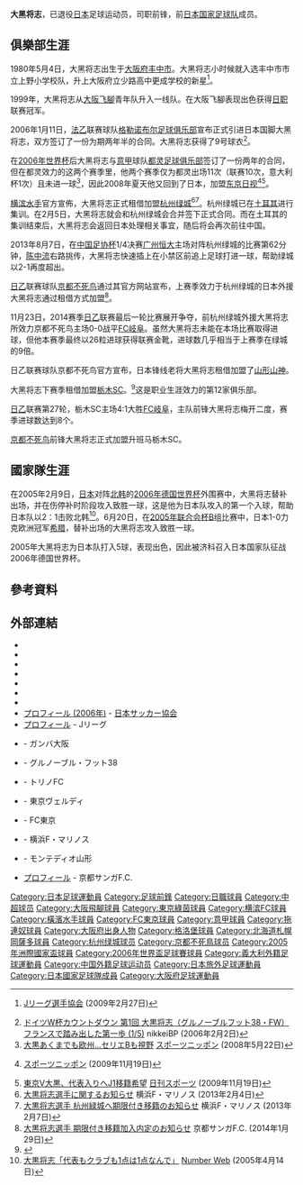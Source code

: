 {{noteta
|G1=意甲}}
{{Football player infobox
| playername= 大黑将志        
| fullname = 大黑将志
| image =[[image:Masashi_Oguro_2010.jpg|200px]]
| englishgname =MasashiOguro
| dateofbirth = {{birth date and age|1980|5|4}} 
| cityofbirth = [[大阪府|大阪府]][[豐中市|豐中市]] 
| countryofbirth = {{JPN}}
| currentclub = 已退役
| clubnumber = 
| position = [[前鋒_(足球)|前鋒]]
| youthyears1 = 1987–1989
| youthclubs1 = Toyonaka S.S.
| youthyears2 = 1989–1992
| youthclubs2 = 大阪飛腳U-12
| youthyears3 = 1993–1995
| youthclubs3 = 大阪飛腳U-15
| youthyears4 = 1996–1998
| youthclubs4 = 大阪飛腳U-18
| years1 = 1999–2005
| clubs1 = [[大阪飛腳|大阪飛腳]]
| caps1 = 101
| goals1 = 48
| years2 = 2001
| clubs2 = → [[札幌岡薩多|札幌岡薩多]] (外借)
| caps2 = 4
| goals2 = 0
| years3 = 2006
| clubs3 = [[格洛堡足球會|格洛堡]]
| caps3 = 19
| goals3 = 6
| years4 = 2006–2008
| clubs4 = [[拖連奴足球俱樂部|拖連奴]]
| caps4 = 10
| goals4 = 0
| years5 = 2008-2010
| clubs5 = [[東京綠茵|東京綠茵]]
| caps5 = 53
| goals5 = 23
| years6 = 2010
| clubs6 = → [[橫濱FC|橫濱FC]] (外借)
| caps6 = 16
| goals6 = 12
| years7 = 2010
| clubs7 = → [[FC東京|FC東京]] (外借)
| caps7 = 22
| goals7 = 7
| years8 = 2011–2013
| clubs8 = [[橫濱水手|橫濱水手]]
| caps8 = 53
| goals8 = 12
| years9 = 2013
| clubs9 = [[杭州綠城|杭州綠城]]
| caps9 = 24
| goals9 = 4
| years10 = 2014–2018
| clubs10 = [[京都不死鳥|京都不死鳥]]
| caps10 = 110
| goals10 = 48
| years11 = 2016
| clubs11 = → [[山形山神|山形山神]] (外借)
| caps11 = 26
| goals11 = 9
| years12 = 2018
| clubs12 = → [[栃木SC|栃木SC]] (外借)
| caps12 = 40
| goals12 = 12
| years13 = 2019–2020
| clubs13 = [[栃木SC|栃木SC]]
| caps13 = 29
| goals13 = 6
| nationalyears1 = 2005–2008
| nationalteam1 = [[日本國家足球隊|日本]]
| nationalcaps1 = 22
| nationalgoals1 = 5
| pcupdate = 2019年11月24日
| ntupdate = 2008年8月21日
}}
{{japanese|japanese=大黒 将志|kana=おおぐろ まさし|romaji=Ōguro Masashi}}

'''大黑将志'''{{BD|1980年|5月4日|catidx=Ooguro, Masashi}}，已退役[[日本|日本]]足球运动员，司职前锋，前[[日本国家足球队|日本国家足球队]]成员。

==俱樂部生涯==
1980年5月4日，大黑将志出生于[[大阪府|大阪府]][[丰中市|丰中市]]。大黑将志小时候就入选丰中市巿立上野小学校队，升上大阪府立少路高中更成学校的新星<ref name="jpfa2009">{{cite web |url=http://j-leaguers.net/special/history2009/file008.html |title=PLAYER'S HISTORY 2009 |accessdate=2014年1月13日 |archiveurl=https://web.archive.org/web/20100619171839/http://j-leaguers.net/special/history2009/file008.html |archivedate=2010年6月19日 |dead-url=yes }} [[日本プロサッカー選手会|Jリーグ選手協会]] (2009年2月27日)</ref>。

1999年，大黑将志从[[大阪飞腳|大阪飞腳]]青年队升入一线队。在大阪飞腳表现出色获得[[日职|日职]]联赛冠军。

2006年1月11日，[[法乙|法乙]]联赛球队[[格勒诺布尔足球俱乐部|格勒诺布尔足球俱乐部]]宣布正式引进日本国脚大黑将志，双方签订了一份为期两年半的合同。大黑将志获得了9号球衣<ref>[http://www.nikkeibp.co.jp/style/life/topic/wcup06/060202_oguro/ ドイツW杯カウントダウン 第1回 大黒将志（グルノーブルフット38・FW）フランスで踏み出した第一歩 (1/5)] {{Wayback|url=http://www.nikkeibp.co.jp/style/life/topic/wcup06/060202_oguro/ |date=20170416222437 }} nikkeiBP (2006年2月2日)</ref>。

在[[2006年世界杯|2006年世界杯]]后大黑将志与[[意甲|意甲]]球队[[都灵足球俱乐部|都灵足球俱乐部]]签订了一份两年的合同，但在都灵效力的这两个赛季里，他两个赛季仅为都灵出场11次（联赛10次，意大利杯1次）且未进一球<ref>[http://www.sponichi.co.jp/soccer/news/2008/05/22/kiji/K20080522Z00002150.html 大黒あくまでも欧州…セリエBも視野] {{Wayback|url=http://www.sponichi.co.jp/soccer/news/2008/05/22/kiji/K20080522Z00002150.html |date=20190410231840 }} [[スポーツニッポン|スポーツニッポン]] (2008年5月22日)</ref>，因此2008年夏天他又回到了日本，加盟[[东京绿茵|东京日视]]<ref name="nichi2009">{{cite web |url=http://www.sponichi.co.jp/soccer/news/2009/11/19/12.html |title=代表もあるし…東京V・大黒がJ1移籍宣言 |accessdate=2014年1月13日 |archiveurl=https://web.archive.org/web/20091207091054/http://www.sponichi.co.jp/soccer/news/2009/11/19/12.html |archivedate=2009年12月7日 |dead-url=no }} [[スポーツニッポン|スポーツニッポン]] (2009年11月19日)</ref><ref name="nik2009">[http://www.nikkansports.com/soccer/news/p-sc-tp0-20091119-567349.html 東京V大黒、代表入りへJ1移籍希望] {{Wayback|url=http://www.nikkansports.com/soccer/news/p-sc-tp0-20091119-567349.html |date=20181023195721 }} [[日刊スポーツ|日刊スポーツ]] (2009年11月19日)</ref>。

[[横滨水手|横滨水手]]官方宣佈，大黑将志正式租借加盟[[杭州绿城|杭州绿城]]<ref>[http://www.f-marinos.com/news/detail/2013-02-04/174500/160210 大黒将志選手に関するお知らせ] {{Wayback|url=http://www.f-marinos.com/news/detail/2013-02-04/174500/160210 |date=20150924010612 }} 横浜F・マリノス (2013年2月4日)</ref><ref>[http://www.f-marinos.com/news/detail/2013-02-07/110000/231000 大黒将志選手 杭州緑城へ期限付き移籍のお知らせ] {{Wayback|url=http://www.f-marinos.com/news/detail/2013-02-07/110000/231000 |date=20160309060613 }} 横浜F・マリノス (2013年2月7日)</ref>。杭州绿城已在[[土耳其|土耳其]]进行集训。在2月5日，大黑将志就会和杭州绿城会合并签下正式合同。而在土耳其的集训结束后，大黑将志会返回日本处理相关事宜，随后将会再次前往中国。

2013年8月7日，在[[中国足协杯|中国足协杯]]1/4决赛[[广州恒大|广州恒大]]主场对阵杭州绿城的比赛第62分钟，[[陈中流|陈中流]]右路挑传，大黑将志快速插上在小禁区前追上足球打进一球，帮助绿城以2-1再度超出。

[[日乙|日乙]]联赛球队[[京都不死鸟|京都不死鸟]]通过其官方网站宣布，上赛季效力于杭州绿城的日本外援大黑将志通过租借方式加盟<ref>[http://www.sanga-fc.jp/news/detail/24099/ 大黒将志選手 期限付き移籍加入内定のお知らせ] {{Wayback|url=http://www.sanga-fc.jp/news/detail/24099/ |date=20170703011800 }} 京都サンガF.C. (2014年1月29日)</ref>。

11月23日，2014赛季[[日乙|日乙]]联赛最后一轮比赛展开争夺，前杭州绿城外援大黑将志所效力京都不死鸟主场0-0战平[[FC岐阜|FC岐阜]]。虽然大黑将志未能在本场比赛取得进球，但他本赛季最终以26粒进球获得联赛金靴，进球数几乎相当于上赛季在绿城的9倍。

日乙联赛球队京都不死鸟官方宣布，日本锋线老将大黑将志租借加盟了[[山形山神|山形山神]]。

大黑将志下赛季租借加盟[[栃木SC|栃木SC]]。<ref>{{Cite press release|title=大黒将志選手 栃木SCへ期限付き移籍のお知らせ|url=http://www.sanga-fc.jp/news/detail/38825/|publisher=[[京都サンガF.C.|京都サンガF.C.]]|date=2017-12-31|accessdate=2017-12-31|archive-date=2018-01-02|archive-url=https://web.archive.org/web/20180102120500/http://www.sanga-fc.jp/news/detail/38825/|dead-url=no}}</ref>这是职业生涯效力的第12家俱乐部。

[[日乙|日乙]]联赛第27轮，栃木SC主场4:1大胜[[FC岐阜|FC岐阜]]，主队前锋大黑将志梅开二度，赛季进球数达到8个。

[[京都不死鸟|京都不死鸟]]前锋大黑将志正式加盟升班马栃木SC。

==國家隊生涯==
在2005年2月9日，[[日本国家足球队|日本]]对阵[[朝鲜国家足球队|北韩]]的[[2006年德国世界杯|2006年德国世界杯]]外围赛中，大黑将志替补出场，并在伤停补时阶段攻入致胜一球，这是他为日本队攻入的第一个入球，帮助日本队以2：1击败北韩<ref>[http://number.bunshun.jp/articles/-/12316 大黒将志「代表もクラブも1点は1点なんで」] {{Wayback|url=http://number.bunshun.jp/articles/-/12316 |date=20201030235530 }} [[Sports_Graphic_Number|Number Web]] (2005年4月14日)</ref>。6月20日，在[[2005年联合会杯|2005年联合会杯]]B组比赛中，日本1-0力克欧洲冠军[[希腊国家足球队|希腊]]，替补出场的大黑将志攻入致胜一球。

2005年大黑将志为日本队打入5球，表现出色，因此被济科召入日本国家队征战2006年德国世界杯。

==參考資料==
{{reflist}}

==外部連結==
* {{Official website|masashi-oguro.laff.jp|name=公式ブログ}}
* {{FIFA player|229816}}{{En icon}}
* {{J.League player}}
* {{Soccerway|masashi-oguro/4222}}{{En icon}}
* {{Soccerbase|41325}}{{En icon}}
* {{LFP.fr|masashi|oguro}}
* {{Medio Tiempo|masashi-oguro}}
* [http://www.jfa.or.jp/archive/daihyo/daihyo/games/2006/wc_2006/060622/member/06_oguro_masashi.html プロフィール (2006年)] {{Wayback|url=http://www.jfa.or.jp/archive/daihyo/daihyo/games/2006/wc_2006/060622/member/06_oguro_masashi.html |date=20160304111012 }} - [[日本サッカー協会|日本サッカー協会]]
* [http://data.j-league.or.jp/SFIX04/?player_id=2675 プロフィール] {{Wayback|url=http://data.j-league.or.jp/SFIX04/?player_id=2675 |date=20200921062913 }} - Jリーグ
* {{Wayback|date=20051206010359|url=http://www.gamba-osaka.net/players/player_16.html|title=プロフィール (2005年)}} - ガンバ大阪
* {{Wayback|date=20061126025529|url=http://www.grenoblefoot38.fr/htm38/effectif/j-03-oguro.htm|title=プロフィール (2006年)}} - グルノーブル・フット38{{Fr icon}}
* {{Wayback|date=20080621055604|url=http://www.torinofc.it/index.php?option=com_joomleague&func=showPlayer&p=8&pid=587&Itemid=56|title=プロフィール (2007年)}} - トリノFC{{It icon}}
* {{Wayback|date=20100111133553|url=http://www.verdy.co.jp/information/introduction/player_09.html|title=プロフィール (2009年)}} - 東京ヴェルディ
* {{Wayback|date=20100815020117|url=http://www.fctokyo.co.jp/home/index.phtml?cont=player/player&pprof_id=39|title=プロフィール (2010年)}} - FC東京
* {{Wayback|date=20120414173432|url=http://www.f-marinos.com/topteam2012/no9.html|title=プロフィール (2012年)}} - 横浜F・マリノス
* {{Wayback|date=20161002080830|url=http://www.montedioyamagata.jp/profile/2016/player/33/|title=プロフィール (2016年)}} - モンテディオ山形
* [https://web.archive.org/web/20170416221334/http://www.sanga-fc.jp/club/profile/2017/31/ プロフィール] - 京都サンガF.C.

{{2013年中超分类名单杭州}}
{{2005年洲際國家盃日本參賽名單}}
{{2006年世界盃足球賽日本參賽名單}}

[[Category:日本足球運動員|Category:日本足球運動員]]
[[Category:足球前鋒|Category:足球前鋒]]
[[Category:日職球員|Category:日職球員]]
[[Category:中超球员|Category:中超球员]]
[[Category:大阪飛腳球員|Category:大阪飛腳球員]]
[[Category:東京綠茵球員|Category:東京綠茵球員]]
[[Category:横滨FC球員|Category:横滨FC球員]]
[[Category:橫濱水手球員|Category:橫濱水手球員]]
[[Category:FC東京球員|Category:FC東京球員]]
[[Category:意甲球員|Category:意甲球員]]
[[Category:拖連奴球員|Category:拖連奴球員]]
[[Category:大阪府出身人物|Category:大阪府出身人物]]
[[Category:格洛堡球員|Category:格洛堡球員]]
[[Category:北海道札幌岡薩多球員|Category:北海道札幌岡薩多球員]]
[[Category:杭州绿城球员|Category:杭州绿城球员]]
[[Category:京都不死鳥球员|Category:京都不死鳥球员]]
[[Category:2005年洲際國家盃球員|Category:2005年洲際國家盃球員]]
[[Category:2006年世界盃足球賽球員|Category:2006年世界盃足球賽球員]]
[[Category:義大利外籍足球運動員|Category:義大利外籍足球運動員]]
[[Category:中国外籍足球运动员|Category:中国外籍足球运动员]]
[[Category:日本旅外足球運動員|Category:日本旅外足球運動員]]
[[Category:日本國家足球隊成員|Category:日本國家足球隊成員]]
[[Category:大阪府足球運動員|Category:大阪府足球運動員]]